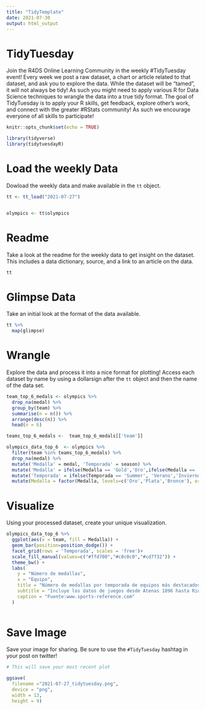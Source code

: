 ---
title: "TidyTemplate"
date: 2021-07-30
output: html_output
---

# TidyTuesday

Join the R4DS Online Learning Community in the weekly #TidyTuesday event!
Every week we post a raw dataset, a chart or article related to that dataset, and ask you to explore the data.
While the dataset will be “tamed”, it will not always be tidy! As such you might need to apply various R for Data Science techniques to wrangle the data into a true tidy format.
The goal of TidyTuesday is to apply your R skills, get feedback, explore other’s work, and connect with the greater #RStats community!
As such we encourage everyone of all skills to participate!

```{r setup, include=FALSE}

knitr::opts_chunk$set(echo = TRUE)

library(tidyverse)
library(tidytuesdayR)


```

# Load the weekly Data

Dowload the weekly data and make available in the `tt` object.

```{r Load}

tt <- tt_load("2021-07-27")


olympics <- tt$olympics

```


# Readme

Take a look at the readme for the weekly data to get insight on the dataset.
This includes a data dictionary, source, and a link to an article on the data.

```{r Readme, eval = interactive()}

tt

```


# Glimpse Data

Take an initial look at the format of the data available.

```{r Glimpse}

tt %>% 
  map(glimpse)

```

# Wrangle

Explore the data and process it into a nice format for plotting! Access each dataset by name by using a dollarsign after the `tt` object and then the name of the data set.

```{r Wrangle}

team_top_6_medals <- olympics %>%
  drop_na(medal) %>%
  group_by(team) %>%
  summarise(n = n()) %>%
  arrange(desc(n)) %>%
  head(n = 6)

teams_top_6_medals <-  team_top_6_medals[['team']]

olympics_data_top_6  <- olympics %>%
  filter(team %in% teams_top_6_medals) %>%
  drop_na(medal) %>%
  mutate('Medalla' = medal, 'Temporada' = season) %>%
  mutate('Medalla' = ifelse(Medalla == 'Gold','Oro',ifelse(Medalla == 'Silver','Plata',ifelse(Medalla == 'Bronze','Bronce','NA')))) %>%
  mutate('Temporada' = ifelse(Temporada == 'Summer', 'Verano','Invierno')) %>%
  mutate(Medalla = factor(Medalla, levels=c('Oro','Plata','Bronce'), ordered = TRUE)) 

```


# Visualize

Using your processed dataset, create your unique visualization.

```{r Visualize}

olympics_data_top_6 %>%
  ggplot(aes(x = team, fill = Medalla)) + 
  geom_bar(position=position_dodge()) +
  facet_grid(rows = 'Temporada', scales = 'free')+
  scale_fill_manual(values=c("#ffd700","#c0c0c0","#cd7f32")) + 
  theme_bw() + 
  labs(
    y = "Número de medallas",
    x = "Equipo",
    title = "Número de medallas por temporada de equipos más destacados",
    subtitle = "Incluye los datos de juegos desde Atenas 1896 hasta Rio 2016 ",
    caption = "Fuente:www.sports-reference.com"
  )
  
```

# Save Image

Save your image for sharing. Be sure to use the `#TidyTuesday` hashtag in your post on twitter! 

```{r}

# This will save your most recent plot

ggsave(
  filename ="2021-07-27_tidytuesday.png",
  device = "png",
  width = 13,
  height = 9)

```
